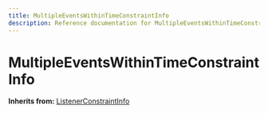 ```yaml
---
title: MultipleEventsWithinTimeConstraintInfo
description: Reference documentation for MultipleEventsWithinTimeConstraintInfo meta class
---
```



# MultipleEventsWithinTimeConstraintInfo

**Inherits from:** [ListenerConstraintInfo](/classes/listenerconstraintinfo)

<ClassDetails file="/db/classes/MultipleEventsWithinTimeConstraintInfo.0ffcfe21150b.json" />
